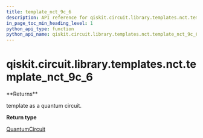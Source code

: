 ```yaml
---
title: template_nct_9c_6
description: API reference for qiskit.circuit.library.templates.nct.template_nct_9c_6
in_page_toc_min_heading_level: 1
python_api_type: function
python_api_name: qiskit.circuit.library.templates.nct.template_nct_9c_6
---
```


# qiskit.circuit.library.templates.nct.template\_nct\_9c\_6

<Function id="qiskit.circuit.library.templates.nct.template_nct_9c_6" github="https://github.com/qiskit/qiskit/tree/stable/0.23/qiskit/circuit/library/templates/nct/template_nct_9c_6.py" signature="template_nct_9c_6()">
  **Returns**

  template as a quantum circuit.

  **Return type**

  [QuantumCircuit](qiskit.circuit.QuantumCircuit "qiskit.circuit.QuantumCircuit")
</Function>

